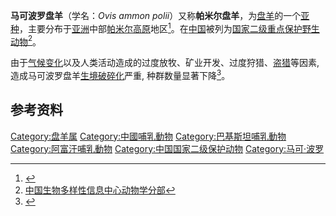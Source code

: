 {{subspeciesbox
| status = NT
| status_system = IUCN2.3
| status_ref =<ref>The IUCN redlist lists endangered animals by species: although the IUCN recognizes the subspecies, it does not give the status of each one. The species ''[[Argali|Ovis ammon]]'' has been listed as "near threatened". ({{Harvnb|Harris|Reading|2008}})</ref>
| greatgreatgrandparent authority = 
| genus = Ovis
| greatgrandparent authority = 
| species =  ammon
| subspecies = polii
| authority = (Blyth，1841)
}}
'''马可波罗盘羊'''（学名：''Ovis ammon polii''）又称'''帕米尔盘羊'''，为[[盘羊|盘羊]]的一个[[亚种|亚种]]，主要分布于[[亚洲|亚洲]]中部[[帕米尔高原|帕米尔高原]]地区<ref>{{cite web | language = zh-cn | publisher = 中国林业网 | title =牛科——盘羊 Ovis ammon| url=http://www.forestry.gov.cn/portal/bhxh/s/701/content-85951.html| date = 2011-03-25 | accessdate = 2011-11-28}}</ref>。在[[中国|中国]]被列为[[中国国家二级重点保护野生动物名录|国家二级重点保护野生动物]]<ref>[http://zd1.brim.ac.cn/endangview.asp?key=01105001007 中国生物多样性信息中心动物学分部]{{dead link|date=2018年4月 |bot=InternetArchiveBot |fix-attempted=yes }}</ref>。

由于[[气候变化|气候变化]]以及人类活动造成的过度放牧、矿业开发、过度狩猎、[[盗猎|盗猎]]等因素, 造成马可波罗盘羊[[生境破碎化|生境破碎化]]严重, 种群数量显著下降<ref>{{cite journal |last1=WANG Yutao |first1=王玉涛 |last2=DAI Zhigang |first2=戴志刚 |last3=YANG Shijie |first3=杨世杰 |last4=LUO Yuzhu |first4=罗玉柱 |title=The distribution of marco polo sheep and their habitat vegetation dynamics in east pamir |journal=Acta Ecologica Sinica |date=2016 |volume=36 |issue=1 |doi=10.5846/stxb201407281523}}</ref>。

==参考资料==
{{reflist}}
{{Taxonbar|from=Q2555464}}

[[Category:盘羊属|Category:盘羊属]]
[[Category:中國哺乳動物|Category:中國哺乳動物]]
[[Category:巴基斯坦哺乳動物|Category:巴基斯坦哺乳動物]]
[[Category:阿富汗哺乳動物|Category:阿富汗哺乳動物]]
[[Category:中国国家二级保护动物|Category:中国国家二级保护动物]]
[[Category:马可·波罗|Category:马可·波罗]]